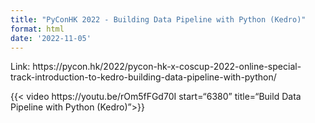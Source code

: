 ```yaml
---
title: "PyConHK 2022 - Building Data Pipeline with Python (Kedro)"
format: html
date: '2022-11-05'
---
```


Link: https://pycon.hk/2022/pycon-hk-x-coscup-2022-online-special-track-introduction-to-kedro-building-data-pipeline-with-python/


{{< video https://youtu.be/rOm5fFGd70I start="6380" title="Build Data Pipeline with Python (Kedro)">}}